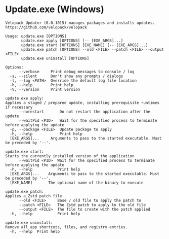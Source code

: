 # Update.exe (Windows)
```
Velopack Updater (0.0.1015) manages packages and installs updates.
https://github.com/velopack/velopack

Usage: update.exe [OPTIONS]
       update.exe apply [OPTIONS] [-- [EXE_ARGS]...]
       update.exe start [OPTIONS] [EXE_NAME] [-- [EXE_ARGS]...]
       update.exe patch [OPTIONS] --old <FILE> --patch <FILE> --output <FILE>
       update.exe uninstall [OPTIONS]

Options:
      --verbose     Print debug messages to console / log
  -s, --silent      Don't show any prompts / dialogs
  -l, --log <PATH>  Override the default log file location
  -h, --help        Print help
  -V, --version     Print version

update.exe apply:
Applies a staged / prepared update, installing prerequisite runtimes if necessary
      --norestart       Do not restart the application after the update
      --waitPid <PID>   Wait for the specified process to terminate before applying the update
  -p, --package <FILE>  Update package to apply
  -h, --help            Print help
  [EXE_ARGS]...     Arguments to pass to the started executable. Must be preceded by '--'.

update.exe start:
Starts the currently installed version of the application
      --waitPid <PID>  Wait for the specified process to terminate before applying the update
  -h, --help           Print help
  [EXE_ARGS]...    Arguments to pass to the started executable. Must be preceded by '--'.
  [EXE_NAME]       The optional name of the binary to execute

update.exe patch:
Applies a Zstd patch file
      --old <FILE>     Base / old file to apply the patch to
      --patch <FILE>   The Zstd patch to apply to the old file
      --output <FILE>  The file to create with the patch applied
  -h, --help           Print help

update.exe uninstall:
Remove all app shortcuts, files, and registry entries.
  -h, --help  Print help



```